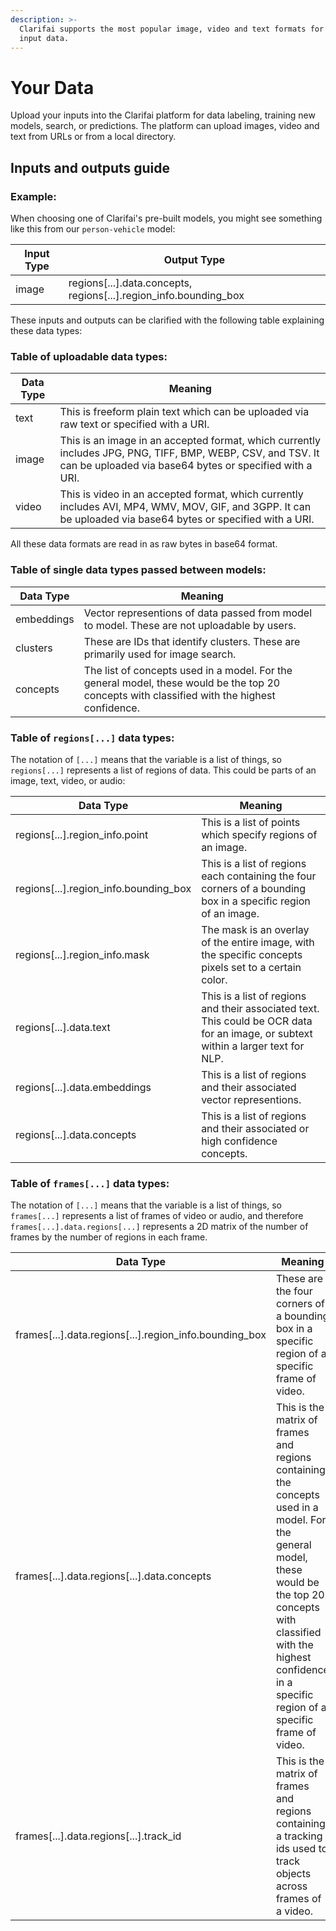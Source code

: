 ```yaml
---
description: >-
  Clarifai supports the most popular image, video and text formats for your
  input data.
---
```


# Your Data

Upload your inputs into the Clarifai platform for data labeling, training new models, search, or predictions. The platform can upload images, video and text from URLs or from a local directory.

## Inputs and outputs guide

### Example:

When choosing one of Clarifai's pre-built models, you might see something like this from our `person-vehicle` model:


Input Type    | Output Type
------------- | -------------
image        | regions[...].data.concepts, regions[...].region\_info.bounding\_box

These inputs and outputs can be clarified with the following table explaining these data types:

### Table of uploadable data types:

Data Type  | Meaning
---------- | -------------
text  | This is freeform plain text which can be uploaded via raw text or specified with a URI.
image | This is an image in an accepted format, which currently includes JPG, PNG, TIFF, BMP, WEBP, CSV, and TSV. It can be uploaded via base64 bytes or specified with a URI.
video | This is video in an accepted format, which currently includes AVI, MP4, WMV, MOV, GIF, and 3GPP. It can be uploaded via base64 bytes or specified with a URI.


All these data formats are read in as raw bytes in base64 format.

### Table of single data types passed between models:

Data Type  | Meaning
---------- | -------------
embeddings | Vector representions of data passed from model to model. These are not uploadable by users.
clusters | These are IDs that identify clusters. These are primarily used for image search.
concepts | The list of concepts used in a model. For the general model, these would be the top 20 concepts with classified with the highest confidence.

### Table of `regions[...]` data types:

The notation of `[...]` means that the variable is a list of things, so `regions[...]` represents a list of regions of data. This could be parts of an image, text, video, or audio:

Data Type     | Meaning
------------- | -------------
regions[...].region_info.point  | This is a list of points which specify regions of an image.
regions[...].region_info.bounding\_box  | This is a list of regions each containing the four corners of a bounding box in a specific region of an image.
regions[...].region_info.mask |  The mask is an overlay of the entire image, with the specific concepts pixels set to a certain color.
regions[...].data.text | This is a list of regions and their associated text. This could be OCR data for an image, or subtext within a larger text for NLP.
regions[...].data.embeddings |  This is a list of regions and their associated vector representions.
regions[...].data.concepts | This is a list of regions and their associated or high confidence concepts.

### Table of `frames[...]` data types:

The notation of `[...]` means that the variable is a list of things, so `frames[...]` represents a list of frames of video or audio, and therefore `frames[...].data.regions[...]` represents a 2D matrix of the number of frames by the number of regions in each frame.

Data Type     | Meaning
------------- | -------------
frames[...].data.regions[...].region\_info.bounding\_box | These are the four corners of a bounding box in a specific region of a specific frame of video.
frames[...].data.regions[...].data.concepts | This is the matrix of frames and regions containing the  concepts used in a model. For the general model, these would be the top 20 concepts with classified with the highest confidence in a specific region of a specific frame of video.
frames[...].data.regions[...].track_id |  This is the matrix of frames and regions containing a tracking ids used to track objects across frames of a video.
